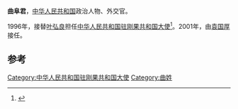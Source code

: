 '''曲阜君'''，[[中华人民共和国|中华人民共和国]]政治人物、外交官。

1996年，接替[[叶弘良|叶弘良]]担任[[中国驻刚果共和国大使列表|中华人民共和国驻刚果共和国大使]]<ref>{{cite web|author=中华人民共和国外交部|title=中国驻刚果共和国历任大使|url=http://www.mfa.gov.cn/chn/pds/ziliao/wjrw/2167/2170/t9186.htm|publisher=中华人民共和国外交部|accessdate=2012-03-03}}</ref>。2001年，由[[袁国厚|袁国厚]]接任。

== 参考 ==
{{reflist}}
{{start box}}
{{s-dip}}
{{succession box|[[叶弘良|叶弘良]]|[[袁国厚|袁国厚]]|[[中国驻刚果共和国大使列表|中华人民共和国驻刚果共和国大使]]|1996年8月-2001年10月}}
{{end box}}
{{中国政治人物小作品}}

[[Category:中华人民共和国驻刚果共和国大使|Category:中华人民共和国驻刚果共和国大使]]
[[Category:曲姓|Category:曲姓]]
